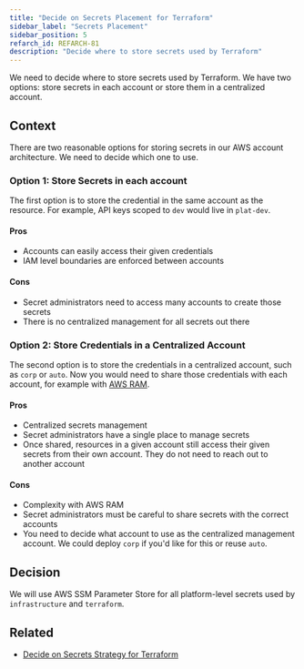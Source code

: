 ```yaml
---
title: "Decide on Secrets Placement for Terraform"
sidebar_label: "Secrets Placement"
sidebar_position: 5
refarch_id: REFARCH-81
description: "Decide where to store secrets used by Terraform"
---
```


<Intro>
We need to decide where to store secrets used by Terraform. We have two options: store secrets in each account or store them in a centralized account.
</Intro>

## Context

There are two reasonable options for storing secrets in our AWS account architecture. We need to decide which one to use.

### Option 1: Store Secrets in each account

The first option is to store the credential in the same account as the resource. For example, API keys scoped to `dev` would live in `plat-dev`.

#### Pros

- Accounts can easily access their given credentials
- IAM level boundaries are enforced between accounts

#### Cons

- Secret administrators need to access many accounts to create those secrets
- There is no centralized management for all secrets out there

### Option 2: Store Credentials in a Centralized Account

The second option is to store the credentials in a centralized account, such as `corp` or `auto`. Now you would need to share those credentials with each account, for example with [AWS RAM](https://aws.amazon.com/ram/).

#### Pros

- Centralized secrets management
- Secret administrators have a single place to manage secrets
- Once shared, resources in a given account still access their given secrets from their own account. They do not need to reach out to another account

#### Cons

- Complexity with AWS RAM
- Secret administrators must be careful to share secrets with the correct accounts
- You need to decide what account to use as the centralized management account. We could deploy `corp` if you'd like for this or reuse `auto`.

## Decision

We will use AWS SSM Parameter Store for all platform-level secrets used by `infrastructure` and `terraform`.

## Related

- [Decide on Secrets Strategy for Terraform](/layers/project/design-decisions/decide-on-secrets-management-strategy-for-terraform/)

